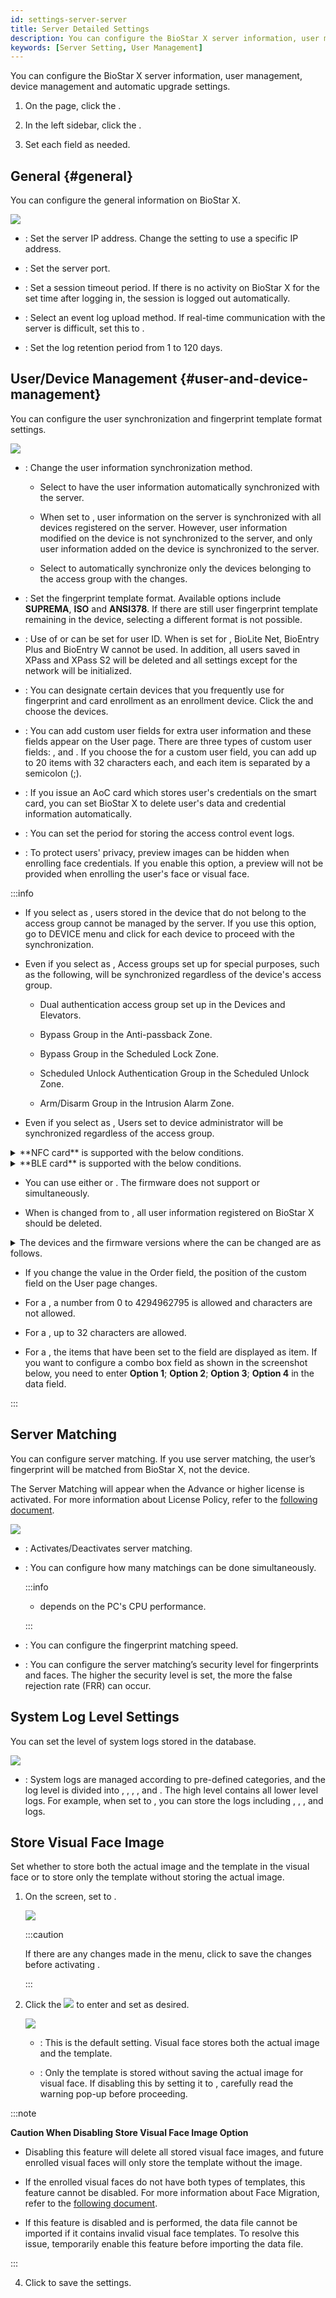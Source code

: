 ```yaml
---
id: settings-server-server
title: Server Detailed Settings
description: You can configure the BioStar X server information, user management, device management and automatic upgrade settings.
keywords: [Server Setting, User Management]
---
```


You can configure the BioStar X server information, user management, device management and automatic upgrade settings.

1. On the <Cmd sid='shell.header.launcher' /> page, click the <Cmd sid='shell.header.setting' />.

1. In the left sidebar, click the <Cmd sid="common.server" product='2' />.

1. Set each field as needed.

## General {#general}

You can configure the general information on BioStar X.

<Image src='/img/biostarx-settings-server-general.png' className='none' />

* <Cmd sid="setting.server.biostarIPAdress" product='2' />: Set the server IP address. Change the setting to use a specific IP address.

* <Cmd sid="setting.server.biostarPort" product='2' />: Set the server port.

* <Cmd sid="common.sessionTimeout" product='2' />: Set a session timeout period. If there is no activity on BioStar X for the set time after logging in, the session is logged out automatically.

* <Cmd sid="setting.server.logUploadType" product='2' />: Select an event log upload method. If real-time communication with the server is difficult, set this to <Cmd sid="common.manual" product='2' />.

* <Cmd sid="setting.server.logRetainDays" product='2' />: Set the log retention period from 1 to 120 days.

## User/Device Management {#user-and-device-management}

You can configure the user synchronization and fingerprint template format settings.

<Image src='/img/biostarx-settings-server-management.png' className='none' />

* <Cmd sid="setting.server.automaticUserSync" product='2' />: Change the user information synchronization method.

  * Select <Cmd sid="setting.server.syncOption.allDevices" product='2' /> to have the user information automatically synchronized with the server.

  * When set to <Cmd sid="setting.server.syncOption.deviceSync" product='2' />, user information on the server is synchronized with all devices registered on the server. However, user information modified on the device is not synchronized to the server, and only user information added on the device is synchronized to the server.

  * Select <Cmd sid="setting.server.syncOption.smartSync" product='2' /> to automatically synchronize only the devices belonging to the access group with the changes.

* <Cmd sid="setting.server.fingerprintTemplateFormat" product='2' />: Set the fingerprint template format. Available options include **SUPREMA**, **ISO** and **ANSI378**. If there are still user fingerprint template remaining in the device, selecting a different format is not possible.

* <Cmd sid="setting.userDevice.useridType" product='2' />: Use of <Cmd sid="setting.userDevice.useridType.numeric" product='2' /> or <Cmd sid="setting.userDevice.useridType.alphanumeric" product='2' /> can be set for user ID. When <Cmd sid="setting.userDevice.useridType.alphanumeric" product='2' /> is set for <Cmd sid="setting.userDevice.useridType" product='2' />, BioLite Net, BioEntry Plus and BioEntry W cannot be used. In addition, all users saved in XPass and XPass S2 will be deleted and all settings except for the network will be initialized.

* <Cmd sid="setting.server.enrollment_device.title" product='2' />: You can designate certain devices that you frequently use for fingerprint and card enrollment as an enrollment device. Click the <Cmd sid="button.plusAdd" product='2' /> and choose the devices.

* <Cmd sid="setting.server.custom_field.title" product='2' />:  You can add custom user fields for extra user information and these fields appear on the User page. There are three types of custom user fields: <Cmd sid="setting.server.custom_field.type.numericbox" product='2' />, <Cmd sid="setting.server.custom_field.type.textbox" product='2' /> and <Cmd sid="setting.server.custom_field.type.combobox" product='2' />. If you choose the <Cmd sid="setting.server.custom_field.type.combobox" product='2' /> for a custom user field, you can add up to 20 items with 32 characters each, and each item is separated by a semicolon (;).  

* <Cmd sid="setting.server.deleteCredentialAfterAOC" product='2' />: If you issue an AoC card which stores user's credentials on the smart card, you can set BioStar X to delete user's data and credential information automatically.

* <Cmd sid="setting.server.eventLogRetainDays" product='2' />: You can set the period for storing the access control event logs.

* <Cmd sid="setting.server.hideCredentialFaces" product='2' />: To protect users' privacy, preview images can be hidden when enrolling face credentials. If you enable this option, a preview will not be provided when enrolling the user's face or visual face.

:::info

* If you select <Cmd sid="setting.server.automaticUserSync" product='2' /> as <Cmd sid="setting.server.syncOption.smartSync" product='2' />, users stored in the device that do not belong to the access group cannot be managed by the server. If you use this option, go to DEVICE menu and click <Cmd sid="device.sync_all" product='2' /> for each device to proceed with the synchronization.

* Even if you select <Cmd sid="setting.server.automaticUserSync" product='2' /> as <Cmd sid="setting.server.syncOption.smartSync" product='2' />, Access groups set up for special purposes, such as the following, will be synchronized regardless of the device's access group.

  * Dual authentication access group set up in the Devices and Elevators.

  * Bypass Group in the Anti-passback Zone.

  * Bypass Group in the Scheduled Lock Zone.

  * Scheduled Unlock Authentication Group in the Scheduled Unlock Zone.

  * Arm/Disarm Group in the Intrusion Alarm Zone.

* Even if you select <Cmd sid="setting.server.automaticUserSync" product='2' /> as <Cmd sid="setting.server.syncOption.smartSync" product='2' />, Users set to device administrator will be synchronized regardless of the access group.

<details>

<summary>**NFC card** is supported with the below conditions.</summary>

* Mobile device OS: Android 5.0 Lollipop or later, Android 10 or earlier

* BioStar 2 Mobile 2.4.1 or later

* XPass S2: XPS2M-V2 FW 2.4 or later

* BioStation 2: BS2-OMPW, BS2-OIPW FW 1.4 or later, FW 1.8 or earlier

* BioStation A2: BSA2-OMPW, BSA2-OIPW FW 1.3 or later, FW 1.7.1 or earlier

* BioStation L2: BSL2-OM FW 1.2 or later

* BioEntry W2: BEW2-OAP, BEW2-ODP FW 1.1 or later, FW 1.5 or earlier

* FaceStation 2: FS2-D, FS2-AWB FW 1.3.1 or earlier

* BioLite N2: BLN2-ODB, BLN2-OAB, BLN2-PAB FW 1.2 or earlier

* XPass D2: XPD2-MDB, XPD2-GDB, XPD2-GKDB FW 1.3 or earlier

* FaceLite: FL-DB FW 1.1 or earlier

* XPass 2: XP2-MDPB, XP2-GDPB, XP2-GKDPB, XP2-MAPB FW 1.0 or later

* BioEntry P2: BEP2-OD, BEP2-OA FW 1.0 or later

* BioEntry R2: BER2-OD FW v1.1.0 or later

</details>

<details>

<summary>**BLE card** is supported with the below conditions.</summary>

* Mobile device OS: Android 5.0 Lollipop or later, Android 10 or earlier / iOS 9.0 or later

* BioStar 2 Mobile 2.4.1 or later

* FaceStation 2: FS2-AWB FW 1.3.1 or earlier

* BioLite N2: BLN2-ODB, BLN2-OAB, BLN2-PAB FW 1.2 or earlier

* XPass D2: XPD2-MDB, XPD2-GDB, XPD2-GKDB FW 1.3 or earlier

* FaceLite: FL-DB FW 1.1 or earlier

* XPass 2: XP2-MDPB, XP2-GDPB, XP2-GKDPB, XP2-MAPB FW 1.0 or later

</details>

* You can use either <Cmd sid="user.mobileCredentialCard" product='2' /> or <Cmd sid="common.mobileCredential" product='2' />. The firmware does not support <Cmd sid="user.mobileCredentialCard" product='2' /> or <Cmd sid="common.mobileCredential" product='2' /> simultaneously.

* When <Cmd sid="setting.userDevice.useridType" product='2' /> is changed from <Cmd sid="setting.userDevice.useridType.alphanumeric" product='2' /> to <Cmd sid="setting.userDevice.useridType.numeric" product='2' />, all user information registered on BioStar X should be deleted.

<details>

<summary>The devices and the firmware versions where the <Cmd sid="setting.userDevice.useridType" product='2' /> can be changed are as follows.</summary>

* CoreStation FW 1.0.0 or later

* FaceStaion 2 FW 1.0.0 or later

* FaceLite FW 1.0.0 or later

* BioEntry W2 FW 1.1.0 or later

* BioStation L2 FW 1.2.0 or later

* BioStation A2 FW 1.3.0 or later

* BioStation 2 FW 1.4.0 or later

* BioLite N2 FW 1.0.0 or later

* BioEntry P2 FW 1.0.0 or later

* BioEntry R2 FW 1.0.0 or later

* XPass 2 FW 1.0.0 or later

* XPass D2 FW 1.0.0 or later

* XPass FW 2.4.0 or later

* XPass S2 FW 2.4.0 or later

* X-Station 2 FW 1.0.0 or later

* BioStation 3 FW 1.0.0 or later

</details>

* If you change the value in the <Cmd>Order</Cmd> field, the position of the custom field on the User page changes. 

* For a <Cmd sid="setting.server.custom_field.type.numericbox" product='2' />, a number from 0 to 4294962795 is allowed and characters are not allowed.

* For a <Cmd sid="setting.server.custom_field.type.textbox" product='2' />, up to 32 characters are allowed.

* For a <Cmd sid="setting.server.custom_field.type.combobox" product='2' />, the items that have been set to the field are displayed as item. If you want to configure a combo box field as shown in the screenshot below, you need to enter **Option 1**; **Option 2**; **Option 3**; **Option 4** in the data field.

:::

## Server Matching

You can configure server matching. If you use server matching, the user’s fingerprint will be matched from BioStar X, not the device.

The Server Matching will appear when the Advance or higher license is activated. For more information about License Policy, refer to the [following document](licensing).

<Image src='/img/biostarx-settings-server-server-matching.png' className='none' />

* <Cmd sid="setting.server.serverMatching.use" product='2' />: Activates/Deactivates server matching.

* <Cmd sid="setting.server.serverMatching.matchingConcurrencyCount" product='2' />: You can configure how many matchings can be done simultaneously.

  :::info

  * <Cmd sid="setting.server.serverMatching.matchingConcurrencyCount" product='2' /> depends on the PC's CPU performance.

  :::

* <Cmd sid="setting.server.serverMatching.fastMode" product='2' />: You can configure the fingerprint matching speed.

* <Cmd sid="setting.server.serverMatching.securityLevel" product='2' />: You can configure the server matching’s security level for fingerprints and faces. The higher the security level is set, the more the false rejection rate (FRR) can occur.

## System Log Level Settings

You can set the level of system logs stored in the database.

<Image src='/img/biostarx-settings-server-system-log-level.png' className='none' />

* <Cmd sid="setting.server.logLevel" product='2' />: System logs are managed according to pre-defined categories, and the log level is divided into <Cmd sid="setting.server.logLevel.trace" product='2' />, <Cmd sid="setting.server.logLevel.debug" product='2' />, <Cmd sid="setting.server.logLevel.info" product='2' />, <Cmd sid="setting.server.logLevel.warning" product='2' />, and <Cmd sid="setting.server.logLevel.error" product='2' />. The high level contains all lower level logs. For example, when set to <Cmd sid="setting.server.logLevel.trace" product='2' />, you can store the logs including <Cmd sid="setting.server.logLevel.debug" product='2' />, <Cmd sid="setting.server.logLevel.info" product='2' />, <Cmd sid="setting.server.logLevel.warning" product='2' />, and <Cmd sid="setting.server.logLevel.error" product='2' /> logs.

## Store Visual Face Image

Set whether to store both the actual image and the template in the visual face or to store only the template without storing the actual image.

<Calloutlists>

1. On the <Cmd sid="settings.expertSettings.title" product='2' /> screen, set <Cmd sid="settings.expertSettings.enableOptionLabel" product='2' /> to <Cmd sid="common.use" product='2' />.

    <Image src='/img/biostarx-settings-server-expert.png' className='none' />

    :::caution

    If there are any changes made in the <Cmd sid="common.server" product='2' /> menu, click <Cmd sid="button.apply" product='2' /> to save the changes before activating <Cmd sid="settings.expertSettings.enableOptionLabel" product='2' />.

    :::

1. Click the <Image src='/img/ico-expert-setting.png' ico /> to enter <Cmd sid="settings.expertSettings.detail.title" product='2' /> and set <Cmd sid="settings.expertSettings.detail.storeVisualFaceImageOptionLabel" product='2' /> as desired.

    <Image src='/img/biostarx-settings-server-expert2.png' className='none' />

    * <Cmd sid="common.use" product='2' />: This is the default setting. Visual face stores both the actual image and the template.

    * <Cmd sid="common.notUse" product='2' />: Only the template is stored without saving the actual image for visual face. If disabling this by setting it to <Cmd sid="common.notUse" product='2' />, carefully read the warning pop-up before proceeding.

  :::note

  **Caution When Disabling Store Visual Face Image Option**
  
  * Disabling this feature will delete all stored visual face images, and future enrolled visual faces will only store the template without the image.

  * If the enrolled visual faces do not have both types of templates, this feature cannot be disabled. For more information about <Cmd>Face Migration</Cmd>, refer to the [following document](migration-face).

  * If this feature is disabled and <Cmd sid="menu.dataImport" product='2' /> is performed, the data file cannot be imported if it contains invalid visual face templates. To resolve this issue, temporarily enable this feature before importing the data file.

  :::

</Calloutlists>

4. Click <Cmd sid="button.apply" product='2' /> to save the settings.